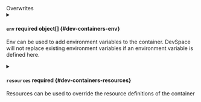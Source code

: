 

<div className="group" data-group="overwrites">
<div className="group-name">Overwrites</div>

<PartialDevImage />
<PartialCommand />
<PartialArgs />
<PartialWorkingDir />

<details className="config-field" data-expandable="true">
<summary>

#### `env` <span className="config-field-required" data-required="false">required</span> <span className="config-field-type">object[]</span> <span className="config-field-default"></span> <span className="config-field-enum"></span> {#dev-containers-env}

Env can be used to add environment variables to the container. DevSpace will
not replace existing environment variables if an environment variable is defined here.

</summary>

<PartialEnvreference />


</details>

<details className="config-field" data-expandable="true">
<summary>

#### `resources` <span className="config-field-required" data-required="false">required</span> <span className="config-field-type"></span> <span className="config-field-default"></span> <span className="config-field-enum"></span> {#dev-containers-resources}

Resources can be used to override the resource definitions of the container

</summary>

<PartialResourcesreference />


</details>

</div>